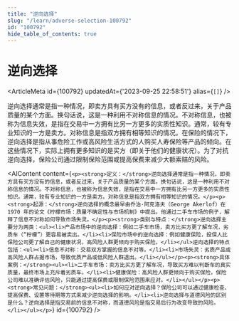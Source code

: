 ```yaml
---
title: "逆向选择"
slug: "/learn/adverse-selection-100792"
id: "100792"
hide_table_of_contents: true
---
```



# 逆向选择

<ArticleMeta id={100792} updatedAt={'2023-09-25 22:58:51'} alias={`[]`} />
<div className='border-solid border-b border-t-0 my-4 border-[var(--ifm-color-gray-300)]' />

逆向选择通常是指一种情况，即卖方具有买方没有的信息，或者反过来，关于产品质量的某个方面。换句话说，这是一种利用不对称信息的情况。不对称信息，也被称为信息失效，是指在交易中一方拥有比另一方更多的实质性知识。通常，较有专业知识的一方是卖方。对称信息是指双方拥有相等知识的情况。在保险的情况下，逆向选择是指从事危险工作或高风险生活方式的人购买人寿保险等产品的倾向。在这些情况下，实际上拥有更多知识的是买方（即关于他们的健康状况）。为了对抗逆向选择，保险公司通过限制保险范围或提高保费来减少大额索赔的风险。

<AIContent content={`<p><strong>定义：</strong>逆向选择通常是指一种情况，即卖方具有买方没有的信息，或者反过来，关于产品质量的某个方面。换句话说，这是一种利用不对称信息的情况。不对称信息，也被称为信息失效，是指在交易中一方拥有比另一方更多的实质性知识。通常，较有专业知识的一方是卖方。对称信息是指双方拥有相等知识的情况。</p><p><strong>起源：</strong>逆向选择的概念最早由乔治·阿克洛夫（George Akerlof）在 1970 年的论文《柠檬市场：质量不确定性与市场机制》中提出。他通过二手车市场的例子，解释了信息不对称如何导致市场失灵。</p><p><strong>类别与特点：</strong>逆向选择主要分为两类：<ul><li>产品市场中的逆向选择：例如二手车市场，卖方比买方更了解车况，劣质车（“柠檬”）更容易被卖出。</li><li>保险市场中的逆向选择：例如健康保险，投保人比保险公司更了解自己的健康状况，高风险人群更倾向于购买保险。</li></ul>逆向选择的特点包括：<ul><li>信息不对称：交易双方掌握的信息不对等。</li><li>市场失灵：劣质产品或高风险人群占据市场，导致优质产品或低风险人群退出。</li></ul></p><p><strong>具体案例：</strong><ul><li>二手车市场：卖方比买方更了解车况，导致买方难以判断车的真实质量，最终市场上充斥着劣质车。</li><li>健康保险：高风险人群更倾向于购买保险，保险公司难以准确评估风险，只能通过提高保费或限制保险范围来应对。</li></ul></p><p><strong>常见问题：</strong><ul><li>如何应对逆向选择？保险公司可以通过健康检查、提高保费、设置等待期等方式来减少逆向选择的影响。</li><li>逆向选择与道德风险的区别是什么？逆向选择是指交易前的信息不对称，而道德风险是指交易后行为改变导致的风险。</li></ul></p>`} id={100792} />
